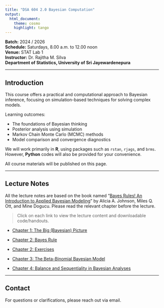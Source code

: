 ```yaml
---
title: "DSA 604 2.0 Bayesian Computation"
output: 
  html_document:
    theme: cosmo
    highlight: tango
---
```


**Batch:** 2024 / 2026\
**Schedule:** Saturdays, 8.00 a.m. to 12.00 noon\
**Venue:** STAT Lab 1\
**Instructor:** Dr. Rajitha M. Silva\
**Department of Statistics, University of Sri Jayewardenepura**

------------------------------------------------------------------------

## Introduction

This course offers a practical and computational approach to Bayesian inference, focusing on simulation-based techniques for solving complex models.

Learning outcomes:

-   The foundations of Bayesian thinking\
-   Posterior analysis using simulation\
-   Markov Chain Monte Carlo (MCMC) methods\
-   Model comparison and convergence diagnostics\

We will work primarily in **R**, using packages such as `rstan`, `rjags`, and `brms`. However, **Python** codes will also be provided for your convenience.

All course materials will be published on this page.

------------------------------------------------------------------------

## Lecture Notes

All the lecture notes are based on the book named "[Bayes Rules! An Introduction to Applied Bayesian Modeling](https://www.bayesrulesbook.com/)" by Alicia A. Johnson, Miles Q. Ott, and Mine Dogucu. Please read the relevant chapter before the lecture.

> Click on each link to view the lecture content and downloadable code/handouts.

-   [Chapter 1: The Big (Bayesian) Picture](chapter1_notes.html)

-   [Chapter 2: Bayes Rule](chapter2.html)

-   [Chapter 2: Exercises](chapter2_with_Exercise)

-   [Chapter 3: The Beta-Binomial Bayesian Model](chapter3.html)

-   [Chapter 4: Balance and Sequentiality in Bayesian Analyses](chapter4.html)

------------------------------------------------------------------------

## Contact

For questions or clarifications, please reach out via email.
